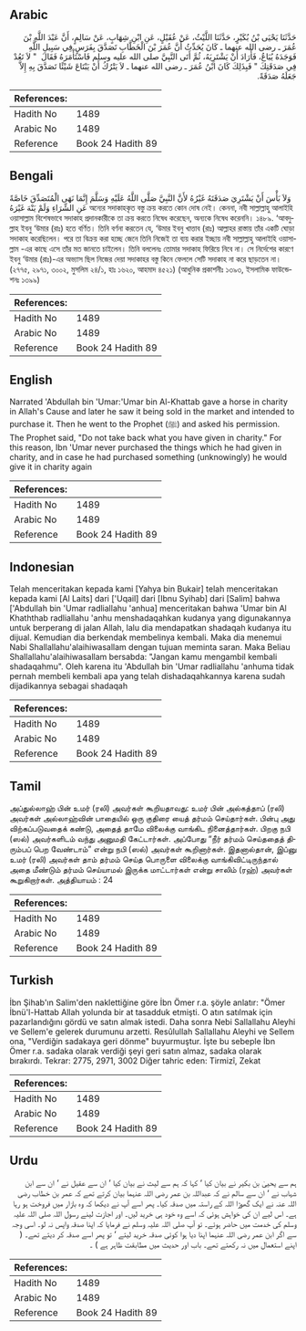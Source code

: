 ## Arabic


<div dir="rtl" lang="ar" style={{fontSize:'larger',backgroundColor:'#f8f9fa',padding:20}}>
حَدَّثَنَا يَحْيَى بْنُ بُكَيْرٍ، حَدَّثَنَا اللَّيْثُ، عَنْ عُقَيْلٍ، عَنِ ابْنِ شِهَابٍ، عَنْ سَالِمٍ، أَنَّ عَبْدَ اللَّهِ بْنَ عُمَرَ ـ رضى الله عنهما ـ كَانَ يُحَدِّثُ أَنَّ عُمَرَ بْنَ الْخَطَّابِ تَصَدَّقَ بِفَرَسٍ فِي سَبِيلِ اللَّهِ فَوَجَدَهُ يُبَاعُ، فَأَرَادَ أَنْ يَشْتَرِيَهُ، ثُمَّ أَتَى النَّبِيَّ صلى الله عليه وسلم فَاسْتَأْمَرَهُ فَقَالَ ‏ "‏ لاَ تَعُدْ فِي صَدَقَتِكَ ‏"‏ فَبِذَلِكَ كَانَ ابْنُ عُمَرَ ـ رضى الله عنهما ـ لاَ يَتْرُكُ أَنْ يَبْتَاعَ شَيْئًا تَصَدَّقَ بِهِ إِلاَّ جَعَلَهُ صَدَقَةً‏.‏
</div>
<div style={{backgroundColor:'#f8f9fa',padding:20, marginBottom: 10}}><table> <thead> <tr> <th>References:</th> <th></th> </tr> </thead> <tbody><tr><td>Hadith No</td><td>1489</td></tr><tr><td>Arabic No</td><td>1489</td></tr><tr><td>Reference</td><td>Book 24 Hadith 89</td></tr></tbody></table></div>

## Bengali


<div dir="ltr" lang="bn" style={{fontSize:'larger',backgroundColor:'#f8f9fa',padding:20}}>
وَلاَ بَأْسَ أَنْ يَشْتَرِيَ صَدَقَتَهُ غَيْرُهُ لأَنَّ النَّبِيَّ صَلَّى اللَّهُ عَلَيْهِ وَسَلَّمَ إِنَّمَا نَهَى الْمُتَصَدِّقَ خَاصَّةً عَنِ الشِّرَاءِ وَلَمْ يَنْهَ غَيْرَهُ অন্যের সদাকাহকৃত বস্তু ক্রয় করতে কোন দোষ নেই। কেননা, নবী সাল্লাল্লাহু আলাইহি ওয়াসাল্লাম বিশেষভাবে সদাকাহ প্রদানকারীকে তা ক্রয় করতে নিষেধ করেছেন, অন্যকে নিষেধ করেননি। ১৪৮৯. ‘আবদুল্লাহ ইবনু ‘উমার (রাঃ) হতে বর্ণিত। তিনি বর্ণনা করতেন যে, ‘উমার ইবনু খাত্তাব (রাঃ) আল্লাহর রাস্তায় তাঁর একটি ঘোড়া সদাকাহ করেছিলেন। পরে তা বিক্রয় করা হচ্ছে জেনে তিনি নিজেই তা ব্যয় করার ইচ্ছায় নবী সাল্লাল্লাহু আলাইহি ওয়াসাল্লাম -এর কাছে এসে তাঁর মত জানতে চাইলেন। তিনি বললেনঃ তোমার সদাকাহ ফিরিয়ে নিবে না। সে নির্দেশের কারণে ইবনু ‘উমার (রাঃ)-এর অভ্যাস ছিল নিজের দেয়া সদাকাহর বস্তু কিনে ফেললে সেটি সদাকাহ না করে ছাড়তেন না। (২৭৭৫, ২৯৭১, ৩০০২, মুসলিম ২৪/১, হাঃ ১৬২০, আহমাদ ৪৫২১) (আধুনিক প্রকাশনীঃ ১৩৯৩, ইসলামিক ফাউন্ডেশনঃ ১৩৯৯)
</div>
<div style={{backgroundColor:'#f8f9fa',padding:20, marginBottom: 10}}><table> <thead> <tr> <th>References:</th> <th></th> </tr> </thead> <tbody><tr><td>Hadith No</td><td>1489</td></tr><tr><td>Arabic No</td><td>1489</td></tr><tr><td>Reference</td><td>Book 24 Hadith 89</td></tr></tbody></table></div>

## English


<div dir="ltr" lang="en" style={{fontSize:'larger',backgroundColor:'#f8f9fa',padding:20}}>
Narrated 'Abdullah bin 'Umar:'Umar bin Al-Khattab gave a horse in charity in Allah's Cause and later he saw it being sold in the market and intended to purchase it. Then he went to the Prophet (ﷺ) and asked his permission. The Prophet said, "Do not take back what you have given in charity." For this reason, Ibn 'Umar never purchased the things which he had given in charity, and in case he had purchased something (unknowingly) he would give it in charity again
</div>
<div style={{backgroundColor:'#f8f9fa',padding:20, marginBottom: 10}}><table> <thead> <tr> <th>References:</th> <th></th> </tr> </thead> <tbody><tr><td>Hadith No</td><td>1489</td></tr><tr><td>Arabic No</td><td>1489</td></tr><tr><td>Reference</td><td>Book 24 Hadith 89</td></tr></tbody></table></div>

## Indonesian


<div dir="ltr" lang="id" style={{fontSize:'larger',backgroundColor:'#f8f9fa',padding:20}}>
Telah menceritakan kepada kami [Yahya bin Bukair] telah menceritakan kepada kami [Al Laits] dari ['Uqail] dari [Ibnu Syihab] dari [Salim] bahwa ['Abdullah bin 'Umar radliallahu 'anhua] menceritakan bahwa 'Umar bin Al Khaththab radliallahu 'anhu menshadaqahkan kudanya yang digunakannya untuk berperang di jalan Allah, lalu dia mendapatkan shadaqah kudanya itu dijual. Kemudian dia berkendak membelinya kembali. Maka dia menemui Nabi Shallallahu'alaihiwasallam dengan tujuan meminta saran. Maka Beliau Shallallahu'alaihiwasallam bersabda: "Jangan kamu mengambil kembali shadaqahmu". Oleh karena itu 'Abdullah bin 'Umar radliallahu 'anhuma tidak pernah membeli kembali apa yang telah dishadaqahkannya karena sudah dijadikannya sebagai shadaqah
</div>
<div style={{backgroundColor:'#f8f9fa',padding:20, marginBottom: 10}}><table> <thead> <tr> <th>References:</th> <th></th> </tr> </thead> <tbody><tr><td>Hadith No</td><td>1489</td></tr><tr><td>Arabic No</td><td>1489</td></tr><tr><td>Reference</td><td>Book 24 Hadith 89</td></tr></tbody></table></div>

## Tamil


<div dir="ltr" lang="ta" style={{fontSize:'larger',backgroundColor:'#f8f9fa',padding:20}}>
அப்துல்லாஹ் பின் உமர் (ரலி) அவர்கள் கூறியதாவது: உமர் பின் அல்கத்தாப் (ரலி) அவர்கள் அல்லாஹ்வின் பாதையில் ஒரு குதிரை யைத் தர்மம் செய்தார்கள். பின்பு அது விற்கப்படுவதைக் கண்டு, அதைத் தாமே விலைக்கு வாங்கிட நினைத்தார்கள். பிறகு நபி (ஸல்) அவர்களிடம் வந்து அனுமதி கேட்டார்கள். அப்போது “நீர் தர்மம் செய்ததைத் திரும்பப் பெற வேண்டாம்” என்று நபி (ஸல்) அவர்கள் கூறினார்கள். இதனால்தான், இப்னு உமர் (ரலி) அவர்கள் தாம் தர்மம் செய்த பொருளை விலைக்கு வாங்கிவிட்டிருந்தால் அதை மீண்டும் தர்மம் செய்யாமல் இருக்க மாட்டார்கள் என்று சாலிம் (ரஹ்) அவர்கள் கூறுகிறார்கள். அத்தியாயம் : 24
</div>
<div style={{backgroundColor:'#f8f9fa',padding:20, marginBottom: 10}}><table> <thead> <tr> <th>References:</th> <th></th> </tr> </thead> <tbody><tr><td>Hadith No</td><td>1489</td></tr><tr><td>Arabic No</td><td>1489</td></tr><tr><td>Reference</td><td>Book 24 Hadith 89</td></tr></tbody></table></div>

## Turkish


<div dir="ltr" lang="tr" style={{fontSize:'larger',backgroundColor:'#f8f9fa',padding:20}}>
İbn Şihab'ın Salim'den naklettiğine göre İbn Ömer r.a. şöyle anlatır: "Ömer İbnü'l-Hattab Allah yolunda bir at tasadduk etmişti. O atın satılmak için pazarlandığını gördü ve satın almak istedi. Daha sonra Nebi Sallallahu Aleyhi ve Sellem'e gelerek durumunu arzetti. Resûlullah Sallallahu Aleyhi ve Sellem ona, "Verdiğin sadakaya geri dönme" buyurmuştur. İşte bu sebeple İbn Ömer r.a. sadaka olarak verdiği şeyi geri satın almaz, sadaka olarak bırakırdı. Tekrar: 2775, 2971, 3002 Diğer tahric eden: Tirmizî, Zekat
</div>
<div style={{backgroundColor:'#f8f9fa',padding:20, marginBottom: 10}}><table> <thead> <tr> <th>References:</th> <th></th> </tr> </thead> <tbody><tr><td>Hadith No</td><td>1489</td></tr><tr><td>Arabic No</td><td>1489</td></tr><tr><td>Reference</td><td>Book 24 Hadith 89</td></tr></tbody></table></div>

## Urdu


<div dir="rtl" lang="ur" style={{fontSize:'larger',backgroundColor:'#f8f9fa',padding:20}}>
ہم سے یحییٰ بن بکیر نے بیان کیا ‘ کہا کہ ہم سے لیث نے بیان کیا ‘ ان سے عقیل نے ‘ ان سے ابن شہاب نے ‘ ان سے سالم نے کہ عبداللہ بن عمر رضی اللہ عنہما بیان کرتے تھے کہ عمر بن خطاب رضی اللہ عنہ نے ایک گھوڑا اللہ کے راستہ میں صدقہ کیا۔ پھر اسے آپ نے دیکھا کہ وہ بازار میں فروخت ہو رہا ہے۔ اس لیے ان کی خواہش ہوئی کہ اسے وہ خود ہی خرید لیں۔ اور اجازت لینے رسول اللہ صلی اللہ علیہ وسلم کی خدمت میں حاضر ہوئے۔ تو آپ صلی اللہ علیہ وسلم نے فرمایا کہ اپنا صدقہ واپس نہ لو۔ اسی وجہ سے اگر ابن عمر رضی اللہ عنہما اپنا دیا ہوا کوئی صدقہ خرید لیتے ‘ تو پھر اسے صدقہ کر دیتے تھے۔ ( اپنے استعمال میں نہ رکھتے تھے۔ باب اور حدیث میں مطابقت ظاہر ہے ) ۔
</div>
<div style={{backgroundColor:'#f8f9fa',padding:20, marginBottom: 10}}><table> <thead> <tr> <th>References:</th> <th></th> </tr> </thead> <tbody><tr><td>Hadith No</td><td>1489</td></tr><tr><td>Arabic No</td><td>1489</td></tr><tr><td>Reference</td><td>Book 24 Hadith 89</td></tr></tbody></table></div>
